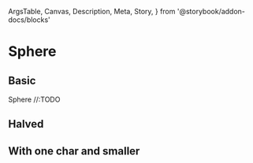   ArgsTable,
  Canvas,
  Description,
  Meta,
  Story,
} from '@storybook/addon-docs/blocks'

<Meta title="Components/Sphere" component={Sphere} />

# Sphere

## Basic

<Description>Sphere //:TODO</Description>

<Canvas>
  <Story name="basic">
    <Sphere />
  </Story>
</Canvas>

## Halved

<Canvas>
  <Story name="halved">
    <Sphere bgColors={['#333', '#666']} />
  </Story>
</Canvas>

## With one char and smaller

<Canvas>
  <Story name="with-char">
    <Sphere
      text="★"
      bgColors={['#000']}
      textColor="#fff"
      size={20}
      textSize={10}
    />
  </Story>
</Canvas>

<ArgsTable of={Sphere} />
